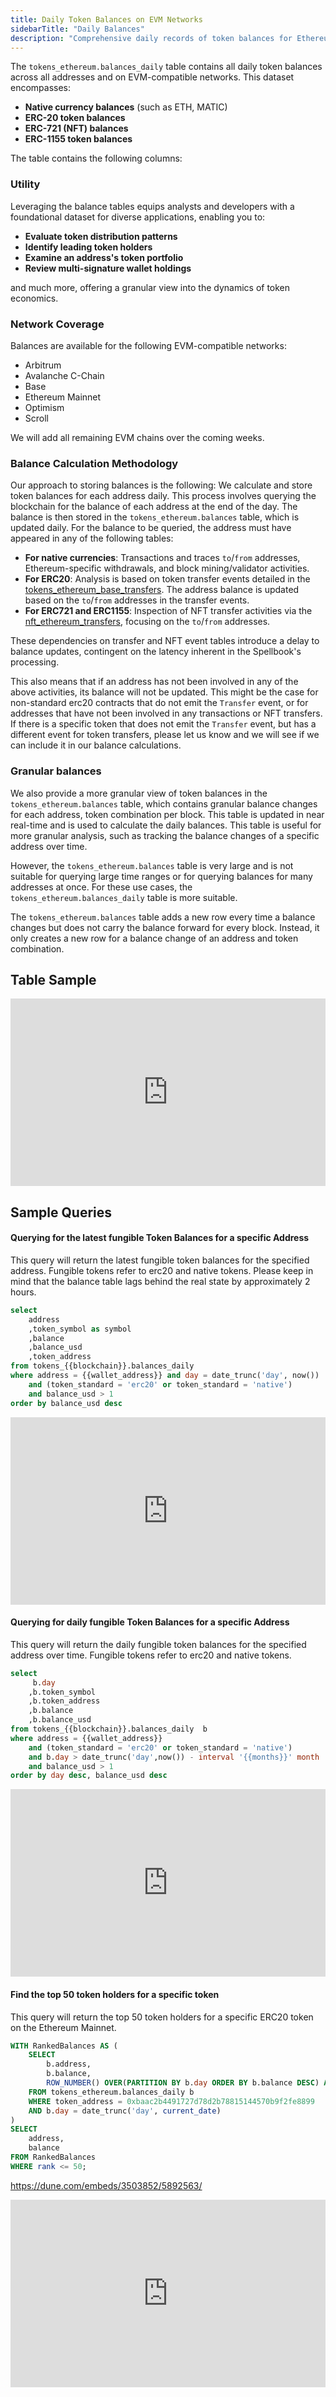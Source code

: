 ```yaml
---
title: Daily Token Balances on EVM Networks
sidebarTitle: "Daily Balances"
description: "Comprehensive daily records of token balances for Ethereum Virtual Machine (EVM) addresses, covering native currencies and various token standards." 
---
```


The `tokens_ethereum.balances_daily` table contains all daily token balances across all addresses and on EVM-compatible networks. This dataset encompasses:

- **Native currency balances** (such as ETH, MATIC)
- **ERC-20 token balances**
- **ERC-721 (NFT) balances**
- **ERC-1155 token balances**


The table contains the following columns:


<ColumnDescriptions tableSchema="tokens_ethereum" tableName="balances_daily" />


### Utility

Leveraging the balance tables equips analysts and developers with a foundational dataset for diverse applications, enabling you to:

- **Evaluate token distribution patterns**
- **Identify leading token holders**
- **Examine an address's token portfolio**
- **Review multi-signature wallet holdings**

and much more, offering a granular view into the dynamics of token economics.

### Network Coverage

Balances are available for the following EVM-compatible networks:

- Arbitrum
- Avalanche C-Chain
- Base 
- Ethereum Mainnet
- Optimism
- Scroll

We will add all remaining EVM chains over the coming weeks. 

### Balance Calculation Methodology

Our approach to storing balances is the following: We calculate and store token balances for each address daily. This process involves querying the blockchain for the balance of each address at the end of the day. The balance is then stored in the `tokens_ethereum.balances` table, which is updated daily. For the balance to be queried, the address must have appeared in any of the following tables:

- **For native currencies**: Transactions and traces ``to``/``from`` addresses, Ethereum-specific withdrawals, and block mining/validator activities.
- **For ERC20**: Analysis is based on token transfer events detailed in the [tokens_ethereum_base_transfers](https://github.com/duneanalytics/spellbook/blob/main/models/_sector/tokens/ethereum/tokens_ethereum_base_transfers.sql). The address balance is updated based on the `to`/`from` addresses in the transfer events.
- **For ERC721 and ERC1155**: Inspection of NFT transfer activities via the [nft_ethereum_transfers](https://github.com/duneanalytics/spellbook/blob/main/models/_sector/nft/transfers/chains/nft_ethereum_transfers.sql), focusing on the `to`/`from` addresses.

These dependencies on transfer and NFT event tables introduce a delay to balance updates, contingent on the latency inherent in the Spellbook's processing.

This also means that if an address has not been involved in any of the above activities, its balance will not be updated.
This might be the case for non-standard erc20 contracts that do not emit the `Transfer` event, or for addresses that have not been involved in any transactions or NFT transfers. If there is a specific token that does not emit the `Transfer` event, but has a different event for token transfers, please let us know and we will see if we can include it in our balance calculations.

### Granular balances

We also provide a more granular view of token balances in the `tokens_ethereum.balances` table, which contains granular balance changes for each address, token combination per block. This table is updated in near real-time and is used to calculate the daily balances. This table is useful for more granular analysis, such as tracking the balance changes of a specific address over time. 

However, the `tokens_ethereum.balances` table is very large and is not suitable for querying large time ranges or for querying balances for many addresses at once. For these use cases, the `tokens_ethereum.balances_daily` table is more suitable. 

The `tokens_ethereum.balances` table adds a new row every time a balance changes but does not carry the balance forward for every block. Instead, it only creates a new row for a balance change of an address and token combination.

## Table Sample

<div>
  <iframe
    src="https://dune.com/embeds/3503489/5892307/"
    width="100%"
    height="300px"
    frameBorder="0"
    scrolling="no"
  ></iframe>
</div>

## Sample Queries

#### Querying for the latest fungible Token Balances for a specific Address

This query will return the latest fungible token balances for the specified address. Fungible tokens refer to erc20 and native tokens. Please keep in mind that the balance table lags behind the real state by approximately 2 hours.

```sql
select 
    address
    ,token_symbol as symbol
    ,balance
    ,balance_usd
    ,token_address
from tokens_{{blockchain}}.balances_daily
where address = {{wallet_address}} and day = date_trunc('day', now())
    and (token_standard = 'erc20' or token_standard = 'native')
    and balance_usd > 1
order by balance_usd desc
```

<div>
  <iframe
    src="https://dune.com/embeds/3459600/5814175/"
    width="100%"
    height="300px"
    frameBorder="0"
    scrolling="no"
  ></iframe>
</div>

#### Querying for daily fungible Token Balances for a specific Address

This query will return the daily fungible token balances for the specified address over time. Fungible tokens refer to erc20 and native tokens.

```sql
select
     b.day
    ,b.token_symbol
    ,b.token_address
    ,b.balance
    ,b.balance_usd
from tokens_{{blockchain}}.balances_daily  b
where address = {{wallet_address}} 
    and (token_standard = 'erc20' or token_standard = 'native')
    and b.day > date_trunc('day',now()) - interval '{{months}}' month
    and balance_usd > 1
order by day desc, balance_usd desc
```

<div>
  <iframe
    src="https://dune.com/embeds/3456704/5814342/"
    width="100%"
    height="300px"
    frameBorder="0"
    scrolling="no"
></iframe>
</div>

#### Find the top 50 token holders for a specific token

This query will return the top 50 token holders for a specific ERC20 token on the Ethereum Mainnet.

```sql
WITH RankedBalances AS (
    SELECT
        b.address,
        b.balance,
        ROW_NUMBER() OVER(PARTITION BY b.day ORDER BY b.balance DESC) AS rank
    FROM tokens_ethereum.balances_daily b
    WHERE token_address = 0xbaac2b4491727d78d2b78815144570b9f2fe8899
    AND b.day = date_trunc('day', current_date)
)
SELECT
    address,
    balance
FROM RankedBalances
WHERE rank <= 50;
``` 

https://dune.com/embeds/3503852/5892563/

<div>
  <iframe
    src="https://dune.com/embeds/3503852/5892563/"
    width="100%"
    height="300px"
    frameBorder="0"
    scrolling="no"
></iframe>
</div>